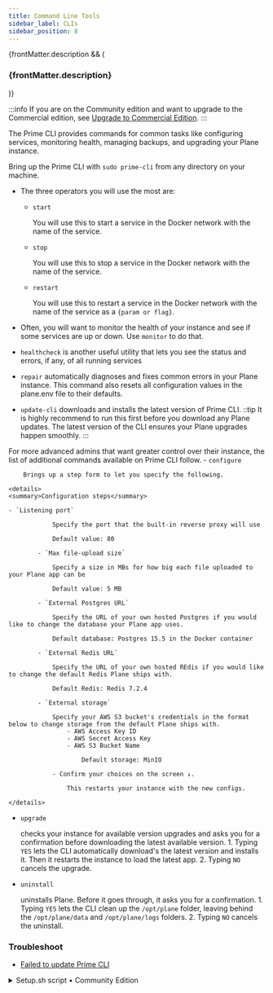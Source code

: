 ```yaml
---
title: Command Line Tools
sidebar_label: CLIs
sidebar_position: 8
---
```


{frontMatter.description && (

<h3 className="description">{frontMatter.description}</h3>
)}

:::info
If you are on the Community edition and want to upgrade to the Commercial edition, see [Upgrade to Commercial Edition](/self-hosting/manage/upgrade-from-community).
:::

The Prime CLI provides commands for common tasks like configuring services, monitoring health, managing backups, and upgrading your Plane instance.

Bring up the Prime CLI with ```sudo prime-cli``` from any directory on your machine.

- The three operators you will use the most are:

    - `start`
    
        You will use this to start a service in the Docker network with the name of the service.

    - `stop`
    
        You will use this to stop a service in the Docker network with the name of the service.

    - `restart`
    
        You will use this to restart a service in the Docker network with the name of the service as a `{param or flag}`.
- Often, you will want to monitor the health of your instance and see if some services are up or down. Use `monitor` to do that.

- `healthcheck` is another useful utility that lets you see the status and errors, if any, of all running services

- `repair` automatically diagnoses and fixes common errors in your Plane instance. This command also resets all configuration values in the plane.env file to their defaults. 

- `update-cli` downloads and installs the latest version of Prime CLI.
    ::tip
    It is highly recommend to run this first before you download any Plane updates. The latest version of the CLI ensures your Plane upgrades happen smoothly.
    :::

For more advanced admins that want greater control over their instance, the list of additional commands available on Prime CLI follow.
    - `configure` 
    
        Brings up a step form to let you specify the following.

    <details>
    <summary>Configuration steps</summary>

    - `Listening port`
            
                Specify the port that the built-in reverse proxy will use

                Default value: 80

            - `Max file-upload size`
            
                Specify a size in MBs for how big each file uploaded to your Plane app can be

                Default value: 5 MB

            - `External Postgres URL`
            
                Specify the URL of your own hosted Postgres if you would like to change the database your Plane app uses.
        
                Default database: Postgres 15.5 in the Docker container

            - `External Redis URL`
            
                Specify the URL of your own hosted REdis if you would like to change the default Redis Plane ships with.

                Default Redis: Redis 7.2.4

            - `External storage`
            
                Specify your AWS S3 bucket's credentials in the format below to change storage from the default Plane ships with.
                    - AWS Access Key ID
                    - AWS Secret Access Key
                    - AWS S3 Bucket Name
        
                        Default storage: MinIO
            
                - Confirm your choices on the screen ↓. 

                    This restarts your instance with the new configs.

    </details>

- `upgrade` 

    checks your instance for available version upgrades and asks you for a confirmation before downloading the latest available version.
        1. Typing `YES` lets the CLI automatically download's the latest version and installs it. Then it restarts the instance to load the latest app.
        2. Typing `NO` cancels the upgrade.

- `uninstall` 

    uninstalls Plane. Before it goes through, it asks you for a confirmation.
        1. Typing `YES` lets the CLI clean up the `/opt/plane` folder, leaving behind the `/opt/plane/data` and `/opt/plane/logs` folders.
        2. Typing `NO` cancels the uninstall.

### Troubleshoot

- [Failed to update Prime CLI](/self-hosting/troubleshoot/cli-errors#failed-to-update-prime-cli)

<details>
    <summary>Setup.sh script • Community Edition</summary>

The setup script `setup.sh` provides a menu-driven interface to help you install and manage your Plane instance.

## Usage
To run the setup.sh script, use the following command in your terminal from the directory where the script is located:

```bash
./setup.sh
```
This will launch an interactive menu with options to manage various aspects of your Plane instance.

```bash
Select a Action you want to perform:
   1) Install
   2) Start
   3) Stop
   4) Restart
   5) Upgrade
   6) View Logs
   7) Backup Data
   8) Exit
```

## Actions

- **Install**  
  Installs the Plane Community Edition on your machine. Choose this option if you are setting up Plane for the first time.

- **Start**  
  Starts the Plane server and all related services.

- **Stop**  
  Stops the Plane server and all services currently running on the machine.

- **Restart**  
  Restarts the Plane server and all associated services.

- **Upgrade**  
  Upgrades Plane to the latest available version. This will stop all services, update the necessary files, and then restart Plane with the latest configuration. See [Update Plane](/self-hosting/manage/upgrade-plane#prerequisites-1) for more info.

  :::warning
  It’s recommended to create a backup before upgrading your instance. See [Backup and restore](/self-hosting/manage/backup-restore#backup-data-1).
  :::

- **View Logs**  
  Displays real-time logs of specific Plane services. See [View logs](/self-hosting/manage/view-logs#view-container-logs) for more info.

 ::tip
  Use **View Logs** to monitor service performance or troubleshoot issues. Press `CTRL+C` to exit the log view and return to the main menu.
  :::

- **Backup Data**  
  Creates a backup of your current Plane installation, including all data. See [Backup and restore data](/self-hosting/manage/backup-restore#backup-data-1) for more info.

- **Exit**  
  Closes the setup script and returns you to the command line.

</details>